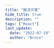 ```yaml
---
title: "解决方案"
hide_title: true
description: ""
tags: ["React"]
last_update:
  date: "2022-07-19"
  author: "Bruce"
---
```



<FeatureIcon src={react} title="解决方案" />
<LinkList
  data={[
    {
      title: "文件下载",
      link: "/docs/react/solutions/download-file",
      src: react,
    },
    {
      title: "图片导入",
      link: "/docs/react/solutions/import-image",
      src: react,
    },
  ]}
/>
